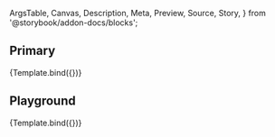 <!-- @prettier -->

  ArgsTable,
  Canvas,
  Description,
  Meta,
  Preview,
  Source,
  Story,
} from '@storybook/addon-docs/blocks';



<Meta title="Atoms/Link" component={Link} argTypes={argTypes} />

<Description of={Link} />

## Primary

<Canvas>
  <Story
    name="Primary"
    args={{
      text: 'Click Me',
      target: '_blank',
      to: 'https://www.act.org',
    }}
  >
    {Template.bind({})}
  </Story>
</Canvas>

## Playground

<Canvas isColumn>
  <Source language="jsx" story="Playground" />
  <Story
    name="Playground"
    args={{
      text: 'Click Me',
      target: '_blank',
      to: 'https://www.act.org',
    }}
  >
    {Template.bind({})}
  </Story>
  <ArgsTable story="Playground" />
</Canvas>
